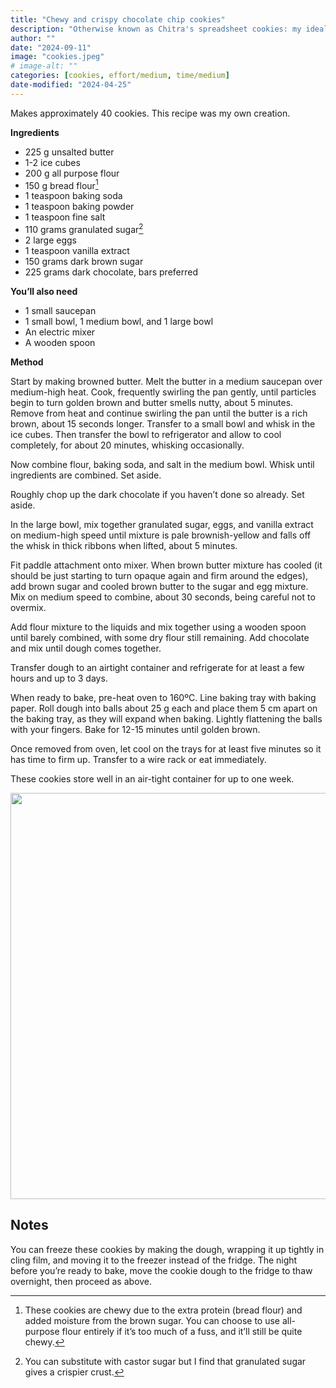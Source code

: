 ```yaml
---
title: "Chewy and crispy chocolate chip cookies"
description: "Otherwise known as Chitra's spreadsheet cookies: my ideal cookie is chewy on the inside and crispy on the outside."
author: ""
date: "2024-09-11"
image: "cookies.jpeg"
# image-alt: ""
categories: [cookies, effort/medium, time/medium]
date-modified: "2024-04-25"
---
```


Makes approximately 40 cookies. This recipe was my own creation.

**Ingredients**

-   225 g unsalted butter
-   1-2 ice cubes
-   200 g all purpose flour
-   150 g bread flour[^1]
-   1 teaspoon baking soda
-   1 teaspoon baking powder
-   1 teaspoon fine salt
-   110 grams granulated sugar[^2]
-   2 large eggs
-   1 teaspoon vanilla extract
-   150 grams dark brown sugar
-   225 grams dark chocolate, bars preferred

[^1]: These cookies are chewy due to the extra protein (bread flour) and added moisture from the brown sugar. You can choose to use all-purpose flour entirely if it’s too much of a fuss, and it’ll still be quite chewy.

[^2]: You can substitute with castor sugar but I find that granulated sugar gives a crispier crust.

**You’ll also need**

-   1 small saucepan
-   1 small bowl, 1 medium bowl, and 1 large bowl
-   An electric mixer
-   A wooden spoon

**Method**

Start by making browned butter. Melt the butter in a medium saucepan over medium-high heat. Cook, frequently swirling the pan gently, until particles begin to turn golden brown and butter smells nutty, about 5 minutes. Remove from heat and continue swirling the pan until the butter is a rich brown, about 15 seconds longer. Transfer to a small bowl and whisk in the ice cubes. Then transfer the bowl to refrigerator and allow to cool completely, for about 20 minutes, whisking occasionally.

Now combine flour, baking soda, and salt in the medium bowl. Whisk until ingredients are combined. Set aside.

Roughly chop up the dark chocolate if you haven’t done so already. Set aside.

In the large bowl, mix together granulated sugar, eggs, and vanilla extract on medium-high speed until mixture is pale brownish-yellow and falls off the whisk in thick ribbons when lifted, about 5 minutes.

Fit paddle attachment onto mixer. When brown butter mixture has cooled (it should be just starting to turn opaque again and firm around the edges), add brown sugar and cooled brown butter to the sugar and egg mixture. Mix on medium speed to combine, about 30 seconds, being careful not to overmix.

Add flour mixture to the liquids and mix together using a wooden spoon until barely combined, with some dry flour still remaining. Add chocolate and mix until dough comes together.

Transfer dough to an airtight container and refrigerate for at least a few hours and up to 3 days.

When ready to bake, pre-heat oven to 160ºC. Line baking tray with baking paper. Roll dough into balls about 25 g each and place them 5 cm apart on the baking tray, as they will expand when baking. Lightly flattening the balls with your fingers. Bake for 12-15 minutes until golden brown.

Once removed from oven, let cool on the trays for at least five minutes so it has time to firm up. Transfer to a wire rack or eat immediately.

These cookies store well in an air-tight container for up to one week.

![](cookies.jpeg){fig-align="center" width="650"}

## Notes

You can freeze these cookies by making the dough, wrapping it up tightly in cling film, and moving it to the freezer instead of the fridge. The night before you're ready to bake, move the cookie dough to the fridge to thaw overnight, then proceed as above.

